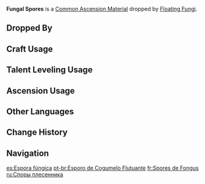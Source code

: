 {{Item Infobox
|id          = 112059
|image       = Item Fungal Spores.png
|type        = Common Ascension Materials
|group       = Fungal Spore Powder
|group2      = General Enemy Drops
|invCategory = Character Development Items
|rarity      = 1
|description = A small amount of glittering spore powder left behind by Floating Fungi. Seems that a sneeze is all it takes for this powder to vanish without a trace.
|source1     = Dropped by [[Floating Fungi]]
}}
'''Fungal Spores''' is a [[Common Ascension Material]] dropped by [[Floating Fungi]].

==Dropped By==
{{Dropped By}}

==Craft Usage==
{{Craft Usage}}

==Talent Leveling Usage==
{{Talent Leveling Usage}}

==Ascension Usage==
{{Ascension Usage}}

==Other Languages==
{{Other Languages|default_hidden = 1
|en      = Fungal Spores
|zhs     = 蕈兽孢子
|zhs_rm  = Xùn Shòu Bāozǐ
|zht     = 蕈獸孢子
|zht_rm  = Xùn Shòu Bāozǐ
|ja      = キノコンの胞子
|ja_rm   = Kinokon no Houshi
|ko      = 둥실 버섯 포자
|ko_rm   = Dungsil Beoseot Poja
|es      = Espora fúngica
|fr      = Spores de Fongus
|ru      = Споры плесенника
|th      = Fungal Spore
|th_rm   = 
|vi      = Bào Tử Nấm Quỷ
|de      = Sporen der Pilzbestie
|id      = Fungal Spore
|pt      = Esporo de Cogumelo Flutuante
}}

==Change History==
{{Change History|2.6}}

==Navigation==
{{Development Item Navbox|Common Ascension Materials}}
[[es:Espora fúngica]]
[[pt-br:Esporo de Cogumelo Flutuante]]
[[fr:Spores de Fongus]]
[[ru:Споры плесенника]]